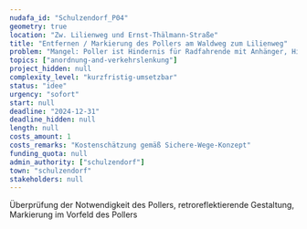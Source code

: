 ```yaml
---
nudafa_id: "Schulzendorf_P04"
geometry: true
location: "Zw. Lilienweg und Ernst-Thälmann-Straße"
title: "Entfernen / Markierung des Pollers am Waldweg zum Lilienweg"
problem: "Mangel: Poller ist Hindernis für Radfahrende mit Anhänger, Hindernis für mobilitätseingeschränkte Personen"
topics: ["anordnung-and-verkehrslenkung"]
project_hidden: null
complexity_level: "kurzfristig-umsetzbar"
status: "idee"
urgency: "sofort"
start: null
deadline: "2024-12-31"
deadline_hidden: null
length: null
costs_amount: 1
costs_remarks: "Kostenschätzung gemäß Sichere-Wege-Konzept"
funding_quota: null
admin_authority: ["schulzendorf"]
town: "schulzendorf"
stakeholders: null
---
```

Überprüfung der Notwendigkeit des Pollers, retroreflektierende Gestaltung, Markierung im Vorfeld des Pollers

